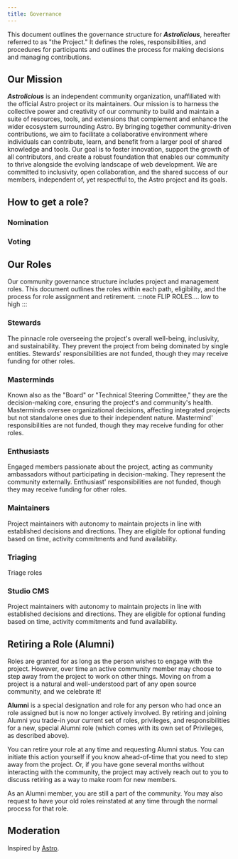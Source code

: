 ```yaml
---
title: Governance
---
```


This document outlines the governance structure for _**Astrolicious**_, hereafter referred to as "the Project." It defines the roles, responsibilities, and procedures for participants and outlines the process for making decisions and managing contributions.

## Our Mission

_**Astrolicious**_ is an independent community organization, unaffiliated with the official Astro project or its maintainers. Our mission is to harness the collective power and creativity of our community to build and maintain a suite of resources, tools, and extensions that complement and enhance the wider ecosystem surrounding Astro. By bringing together community-driven contributions, we aim to facilitate a collaborative environment where individuals can contribute, learn, and benefit from a larger pool of shared knowledge and tools. Our goal is to foster innovation, support the growth of all contributors, and create a robust foundation that enables our community to thrive alongside the evolving landscape of web development. We are committed to inclusivity, open collaboration, and the shared success of our members, independent of, yet respectful to, the Astro project and its goals.

## How to get a role?

### Nomination

### Voting




## Our Roles

Our community governance structure includes project and management roles. This document outlines the roles within each path, eligibility, and the process for role assignment and retirement.
:::note
FLIP ROLES.... low to high
:::
### Stewards

The pinnacle role overseeing the project's overall well-being, inclusivity, and sustainability. They prevent the project from being dominated by single entities. Stewards' responsibilities are not funded, though they may receive funding for other roles.

### Masterminds

Known also as the "Board" or "Technical Steering Committee," they are the decision-making core, ensuring the project's and community's health. Masterminds oversee organizational decisions, affecting integrated projects but not standalone ones due to their independent nature. Mastermind' responsibilities are not funded, though they may receive funding for other roles.

### Enthusiasts

Engaged members passionate about the project, acting as community ambassadors without participating in decision-making. They represent the community externally. Enthusiast' responsibilities are not funded, though they may receive funding for other roles.

### Maintainers

Project maintainers with autonomy to maintain projects in line with established decisions and directions. They are eligible for optional funding based on time, activity commitments and fund availability.

### Triaging

Triage roles

### Studio CMS

Project maintainers with autonomy to maintain projects in line with established decisions and directions. They are eligible for optional funding based on time, activity commitments and fund availability.


## Retiring a Role (Alumni)

Roles are granted for as long as the person wishes to engage with the project. However, over time an active community member may choose to step away from the project to work on other things. Moving on from a project is a natural and well-understood part of any open source community, and we celebrate it!

**Alumni** is a special designation and role for any person who had once an role assigned but is now no longer actively involved. By retiring and joining Alumni you trade-in your current set of roles, privileges, and responsibilities for a new, special Alumni role (which comes with its own set of Privileges, as described above).

You can retire your role at any time and requesting Alumni status. You can initiate this action yourself if you know ahead-of-time that you need to step away from the project. Or, if you have gone several months without interacting with the community, the project may actively reach out to you to discuss retiring as a way to make room for new members.

As an Alumni member, you are still a part of the community. You may also request to have your old roles reinstated at any time through the normal process for that role.

## Moderation

Inspired by [Astro](https://github.com/withastro/.github/blob/main/GOVERNANCE.md).
